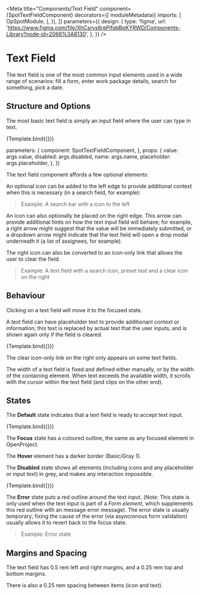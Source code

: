 

<Meta 
  title="Components/Text Field"
  component={SpotTextFieldComponent}
  decorators={[
    moduleMetadata({
      imports: [
        OpSpotModule,
      ],
    }),
  ]}
  parameters={{
    design: {
      type: 'figma',
      url: 'https://www.figma.com/file/XhCsrvs6rePifqbBpKYRWD/Components-Library?node-id=2066%3A8130',
    },
  }}
/>

# Text Field

The text field is one of the most common input elements used in a wide range of scenarios: fill a form, enter work package details, search for something, pick a date.

## Structure and Options

The most basic text field is simply an input field where the user can type in text.

<Canvas>
  <Story
    name="Default"
  >
    {Template.bind({})}
  </Story>
</Canvas>

<ArgsTable of={SpotTextFieldComponent} />

  parameters: {
    component: SpotTextFieldComponent,
  },
  props: {
    value: args.value,
    disabled: args.disabled,
    name: args.name,
    placeholder: args.placeholder,
  },
})


The text field component affords a few optional elements:

An optional icon can be added to the left edge to provide additional context when this is necessary (in a search field, for example):

> Example:  A search bar with a icon to the left

An icon can also optionally be placed on the right edge. This arrow can provide additional hints on how the text input field will behave; for example, a right arrow might suggest that the value will be immediately submitted, or a dropdown arrow might indicate that the text field will open a drop modal underneath it (a list of assignees, for example).

The right icon can also be converted to an icon-only link that allows the user to clear the field.

> Example: A text field with a search icon, preset text and a clear icon on the right

## Behaviour

Clicking on a text field will move it to the focused state. 

A text field can have placeholder text to provide additionanl context or information; this text is replaced by actual text that the user inputs, and is shown again only if the field is cleared.

<Canvas>
  <Story
    name="Placeholder"
    args={{
      placeholder: 'Placeholders get cut off if they\'re too long',
    }}
  >
    {Template.bind({})}
  </Story>
</Canvas>

The clear icon-only link on the right only appears on some text fields.

The width of a text field is fixed and defined either manually, or by the width of the containing element. When text exceeds the available width, it scrolls with the cursor within the text field (and clips on the other end).

## States

The **Default** state indicates that a text field is ready to accept text input.


<Canvas>
  <Story
    name="Preset value"
    args={{
      value: 'I have a value set',
    }}
  >
    {Template.bind({})}
  </Story>
</Canvas>

The **Focus** state has a coloured outline, the same as any focused element in OpenProject.

The **Hover** element has a darker border (Basic/Gray 1).

The **Disabled** state shows all elements (including icons and any placeholder or input text) in grey, and makes any interaction impossible.

<Canvas>
  <Story
    name="Disabled"
    args={{
      disabled: true,
    }}
  >
    {Template.bind({})}
  </Story>
</Canvas>

The **Error** state puts a red outline around the text input. (_Note_: This state is only used when the text input is part of a _Form element_, which supplements this red outline with an message error message). The error state is usually temporary; fixing the cause of the error (via asyncronous form validation) usually allows it to revert back to the focus state.

> Example: Error state

## Margins and Spacing

The text field has 0.5 rem left and right margins, and a 0.25 rem top and bottom margins. 

There is also a 0.25 rem spacing between items (icon and text). 




